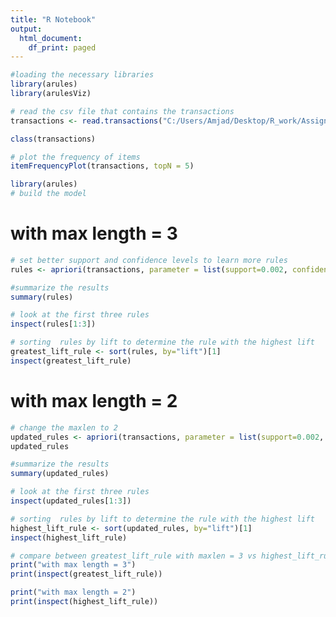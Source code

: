 ---
title: "R Notebook"
output:
  html_document:
    df_print: paged
---
```{r}
#loading the necessary libraries 
library(arules)
library(arulesViz)
```

```{r}
# read the csv file that contains the transactions 
transactions <- read.transactions("C:/Users/Amjad/Desktop/R_work/Assignment 2/transactions.csv",rm.duplicates=TRUE,sep=",")

class(transactions)
```
```{r}
# plot the frequency of items
itemFrequencyPlot(transactions, topN = 5)
```
```{r}
library(arules)
# build the model 
```

# with max length = 3 

```{r}
# set better support and confidence levels to learn more rules
rules <- apriori(transactions, parameter = list(support=0.002, confidence =0.20, maxlen=3))

```


```{r}
#summarize the results 
summary(rules)
```


```{r}
# look at the first three rules
inspect(rules[1:3])
```


```{r}
# sorting  rules by lift to determine the rule with the highest lift 
greatest_lift_rule <- sort(rules, by="lift")[1]
inspect(greatest_lift_rule)
```

# with max length = 2 

```{r}
# change the maxlen to 2 
updated_rules <- apriori(transactions, parameter = list(support=0.002, confidence =0.20, maxlen=2))
updated_rules
```


```{r}
#summarize the results 
summary(updated_rules)
```


```{r}
# look at the first three rules
inspect(updated_rules[1:3])
```


```{r}
# sorting  rules by lift to determine the rule with the highest lift 
highest_lift_rule <- sort(updated_rules, by="lift")[1]
inspect(highest_lift_rule)
```


```{r}
# compare between greatest_lift_rule with maxlen = 3 vs highest_lift_rule with maxlen = 2
print("with max length = 3")
print(inspect(greatest_lift_rule))
```
```{r}
print("with max length = 2")
print(inspect(highest_lift_rule))
```

















